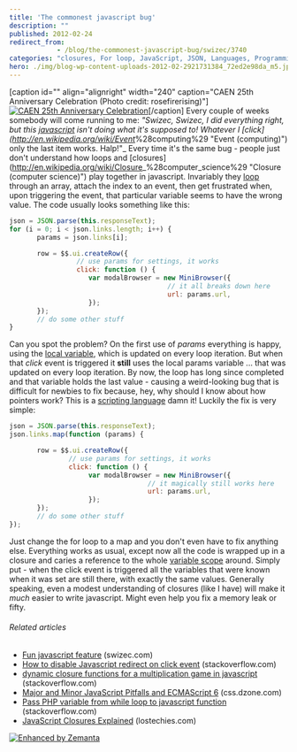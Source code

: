 ```yaml
---
title: 'The commonest javascript bug'
description: ""
published: 2012-02-24
redirect_from: 
            - /blog/the-commonest-javascript-bug/swizec/3740
categories: "closures, For loop, JavaScript, JSON, Languages, Programming, Scope (computer science), Uncategorized"
hero: ./img/blog-wp-content-uploads-2012-02-2921731384_72ed2e98da_m5.jpg
---
```


\[caption id="" align="alignright" width="240" caption="CAEN 25th Anniversary Celebration (Photo credit: rosefirerising)"][![CAEN 25th Anniversary Celebration](./img/blog-wp-content-uploads-2012-02-2921731384_72ed2e98da_m5.jpg "CAEN 25th Anniversary Celebration")](http://www.flickr.com/photos/69145729@N00/2921731384)\[/caption] Every couple of weeks somebody will come running to me: _"Swizec, Swizec, I did everything right, but this [javascript](http://en.wikipedia.org/wiki/JavaScript "JavaScript") isn't doing what it's supposed to! Whatever I [click]\(<http://en.wikipedia.org/wiki/Event>_%28computing%29 "Event (computing)") only the last item works. Halp!"_ Every time it's the same bug - people just don't understand how loops and [closures]\(<http://en.wikipedia.org/wiki/Closure>_%28computer_science%29 "Closure (computer science)") play together in javascript. Invariably they [loop](http://en.wikipedia.org/wiki/Control_flow "Control flow") through an array, attach the index to an event, then get frustrated when, upon triggering the event, that particular variable seems to have the wrong value. The code usually looks something like this:

```javascript
json = JSON.parse(this.responseText);
for (i = 0; i < json.links.length; i++) {
       params = json.links[i];

       row = $$.ui.createRow({
                 // use params for settings, it works
                 click: function () {
                    var modalBrowser = new MiniBrowser({
                                        // it all breaks down here
                                        url: params.url,
                    });
       });
       // do some other stuff
}
```

Can you spot the problem? On the first use of _params_ everything is happy, using the [local variable](http://en.wikipedia.org/wiki/Local_variable "Local variable"), which is updated on every loop iteration. But when that _click_ event is triggered it **still** uses the local params variable ... that was updated on every loop iteration. By now, the loop has long since completed and that variable holds the last value - causing a weird-looking bug that is difficult for newbies to fix because, hey, why should I know about how pointers work? This is a [scripting language](http://en.wikipedia.org/wiki/Scripting_language "Scripting language") damn it! Luckily the fix is very simple:

```javascript
json = JSON.parse(this.responseText);
json.links.map(function (params) {

       row = $$.ui.createRow({
               // use params for settings, it works
               click: function () {
                    var modalBrowser = new MiniBrowser({
                                   // it magically still works here
                                   url: params.url,
                    });
       });
       // do some other stuff
});
```

Just change the for loop to a map and you don't even have to fix anything else. Everything works as usual, except now all the code is wrapped up in a closure and caries a reference to the whole [variable scope](http://en.wikipedia.org/wiki/Scope_%28computer_science%29 "Scope (computer science)") around. Simply put - when the click event is triggered all the variables that were known when it was set are still there, with exactly the same values. Generally speaking, even a modest understanding of closures (like I have) will make it _much_ easier to write javascript. Might even help you fix a memory leak or fifty.

###### Related articles

-   [Fun javascript feature](http://swizec.com/blog/fun-javascript-feature/swizec/3141) (swizec.com)
-   [How to disable Javascript redirect on click event](http://stackoverflow.com/questions/9426655/how-to-disable-javascript-redirect-on-click-event) (stackoverflow.com)
-   [dynamic closure functions for a multiplication game in javascript](http://stackoverflow.com/questions/9425775/dynamic-closure-functions-for-a-multiplication-game-in-javascript) (stackoverflow.com)
-   [Major and Minor JavaScript Pitfalls and ECMAScript 6](http://css.dzone.com/articles/major-and-minor-javascript) (css.dzone.com)
-   [Pass PHP variable from while loop to javascript function](http://stackoverflow.com/questions/9245484/pass-php-variable-from-while-loop-to-javascript-function) (stackoverflow.com)
-   [JavaScript Closures Explained](http://lostechies.com/derekgreer/2012/02/17/javascript-closures-explained/) (lostechies.com)

[![Enhanced by Zemanta](http://img.zemanta.com/zemified_e.png?x-id=41f7ec3d-4d57-4679-9c01-21f8627cc5bc)](http://www.zemanta.com/ "Enhanced by Zemanta")
